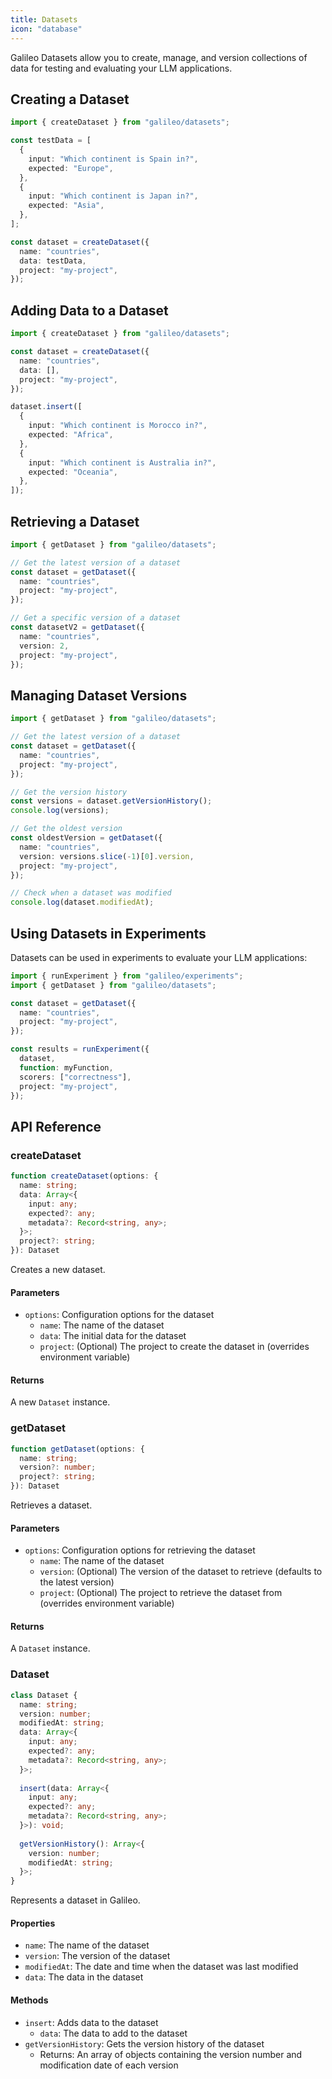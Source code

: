 ```yaml
---
title: Datasets
icon: "database"
---
```


Galileo Datasets allow you to create, manage, and version collections of data for testing and evaluating your LLM applications.

## Creating a Dataset

```typescript
import { createDataset } from "galileo/datasets";

const testData = [
  {
    input: "Which continent is Spain in?",
    expected: "Europe",
  },
  {
    input: "Which continent is Japan in?",
    expected: "Asia",
  },
];

const dataset = createDataset({
  name: "countries", 
  data: testData,
  project: "my-project",
});
```

## Adding Data to a Dataset

```typescript
import { createDataset } from "galileo/datasets";

const dataset = createDataset({
  name: "countries", 
  data: [],
  project: "my-project",
});

dataset.insert([
  {
    input: "Which continent is Morocco in?",
    expected: "Africa",
  },
  {
    input: "Which continent is Australia in?",
    expected: "Oceania",
  },
]);
```

## Retrieving a Dataset

```typescript
import { getDataset } from "galileo/datasets";

// Get the latest version of a dataset
const dataset = getDataset({
  name: "countries",
  project: "my-project",
});

// Get a specific version of a dataset
const datasetV2 = getDataset({
  name: "countries",
  version: 2,
  project: "my-project",
});
```

## Managing Dataset Versions

```typescript
import { getDataset } from "galileo/datasets";

// Get the latest version of a dataset
const dataset = getDataset({
  name: "countries",
  project: "my-project",
});

// Get the version history
const versions = dataset.getVersionHistory();
console.log(versions);

// Get the oldest version
const oldestVersion = getDataset({
  name: "countries",
  version: versions.slice(-1)[0].version,
  project: "my-project",
});

// Check when a dataset was modified
console.log(dataset.modifiedAt);
```

## Using Datasets in Experiments

Datasets can be used in experiments to evaluate your LLM applications:

```typescript
import { runExperiment } from "galileo/experiments";
import { getDataset } from "galileo/datasets";

const dataset = getDataset({
  name: "countries",
  project: "my-project",
});

const results = runExperiment({
  dataset,
  function: myFunction,
  scorers: ["correctness"],
  project: "my-project",
});
```

## API Reference

### createDataset

```typescript
function createDataset(options: {
  name: string;
  data: Array<{
    input: any;
    expected?: any;
    metadata?: Record<string, any>;
  }>;
  project?: string;
}): Dataset
```

Creates a new dataset.

#### Parameters

- `options`: Configuration options for the dataset
  - `name`: The name of the dataset
  - `data`: The initial data for the dataset
  - `project`: (Optional) The project to create the dataset in (overrides environment variable)

#### Returns

A new `Dataset` instance.

### getDataset

```typescript
function getDataset(options: {
  name: string;
  version?: number;
  project?: string;
}): Dataset
```

Retrieves a dataset.

#### Parameters

- `options`: Configuration options for retrieving the dataset
  - `name`: The name of the dataset
  - `version`: (Optional) The version of the dataset to retrieve (defaults to the latest version)
  - `project`: (Optional) The project to retrieve the dataset from (overrides environment variable)

#### Returns

A `Dataset` instance.

### Dataset

```typescript
class Dataset {
  name: string;
  version: number;
  modifiedAt: string;
  data: Array<{
    input: any;
    expected?: any;
    metadata?: Record<string, any>;
  }>;
  
  insert(data: Array<{
    input: any;
    expected?: any;
    metadata?: Record<string, any>;
  }>): void;
  
  getVersionHistory(): Array<{
    version: number;
    modifiedAt: string;
  }>;
}
```

Represents a dataset in Galileo.

#### Properties

- `name`: The name of the dataset
- `version`: The version of the dataset
- `modifiedAt`: The date and time when the dataset was last modified
- `data`: The data in the dataset

#### Methods

- `insert`: Adds data to the dataset
  - `data`: The data to add to the dataset
- `getVersionHistory`: Gets the version history of the dataset
  - Returns: An array of objects containing the version number and modification date of each version 